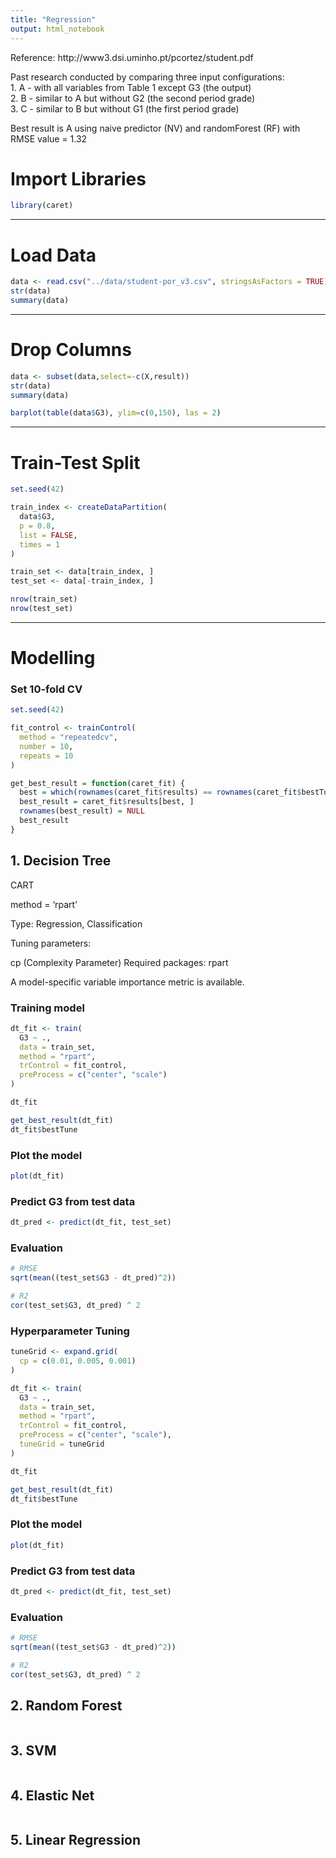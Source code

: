 ```yaml
---
title: "Regression"
output: html_notebook
---
```


Reference: http://www3.dsi.uminho.pt/pcortez/student.pdf

Past research conducted by comparing three input configurations:
<br>1. A - with all variables from Table 1 except G3 (the output)
<br>2. B - similar to A but without G2 (the second period grade)
<br>3. C - similar to B but without G1 (the first period grade)

Best result is A using naive predictor (NV) and randomForest (RF) with RMSE value = 1.32

# Import Libraries
```r
library(caret)
```

***

# Load Data
```r
data <- read.csv("../data/student-por_v3.csv", stringsAsFactors = TRUE)
str(data)
summary(data)
```
***

# Drop Columns
```r
data <- subset(data,select=-c(X,result))
str(data)
summary(data)
```

```r
barplot(table(data$G3), ylim=c(0,150), las = 2)
```

***

# Train-Test Split
```r
set.seed(42)

train_index <- createDataPartition(
  data$G3,
  p = 0.8,
  list = FALSE,
  times = 1
)

train_set <- data[train_index, ]
test_set <- data[-train_index, ]

```

```r
nrow(train_set)
nrow(test_set)
```

***

# Modelling

### Set 10-fold CV
```r
set.seed(42)

fit_control <- trainControl(
  method = "repeatedcv",
  number = 10,
  repeats = 10
)
```

```r
get_best_result = function(caret_fit) {
  best = which(rownames(caret_fit$results) == rownames(caret_fit$bestTune))
  best_result = caret_fit$results[best, ]
  rownames(best_result) = NULL
  best_result
}
```

## 1. Decision Tree

CART

  method = 'rpart'
  
Type: Regression, Classification

Tuning parameters:

cp (Complexity Parameter)
Required packages: rpart

A model-specific variable importance metric is available.

### Training model
```r
dt_fit <- train(
  G3 ~ .,
  data = train_set,
  method = "rpart",
  trControl = fit_control,
  preProcess = c("center", "scale")
)

dt_fit
```

```r
get_best_result(dt_fit)
dt_fit$bestTune
```

### Plot the model
```r
plot(dt_fit)
```

### Predict G3 from test data
```r
dt_pred <- predict(dt_fit, test_set)
```

### Evaluation
```r
# RMSE
sqrt(mean((test_set$G3 - dt_pred)^2))

# R2
cor(test_set$G3, dt_pred) ^ 2
```

### Hyperparameter Tuning
```r
tuneGrid <- expand.grid(
  cp = c(0.01, 0.005, 0.001)
)

dt_fit <- train(
  G3 ~ .,
  data = train_set,
  method = "rpart",
  trControl = fit_control,
  preProcess = c("center", "scale"),
  tuneGrid = tuneGrid
)

dt_fit
```
```r
get_best_result(dt_fit)
dt_fit$bestTune
```

### Plot the model
```r
plot(dt_fit)
```
### Predict G3 from test data
```r
dt_pred <- predict(dt_fit, test_set)
```

### Evaluation
```r
# RMSE
sqrt(mean((test_set$G3 - dt_pred)^2))

# R2
cor(test_set$G3, dt_pred) ^ 2
```

## 2. Random Forest

```r

```

## 3. SVM

```r

```

## 4. Elastic Net

```r

```

## 5. Linear Regression

```r

```
